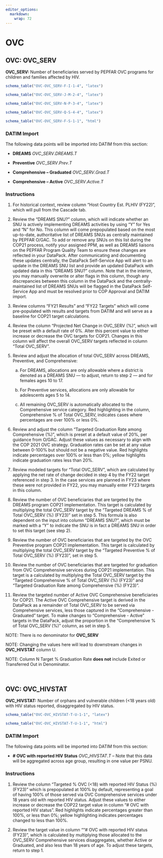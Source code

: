 ```yaml
---
editor_options: 
  markdown: 
    wrap: 72
---
```


\blandscape

# OVC

## OVC: OVC_SERV

**OVC_SERV:** Number of beneficiaries served by PEPFAR OVC programs for
children and families affected by HIV.

```r
schema_table("OVC-OVC_SERV-F-I-1-4", "latex")

schema_table("OVC-OVC_SERV-J-M-2-4", "latex")

schema_table("OVC-OVC_SERV-N-P-3-4", "latex")

schema_table("OVC-OVC_SERV-Q-S-4-4", "latex")
```

```r
schema_table("OVC-OVC_SERV-F-S-1-1", "html")
```

### DATIM Import

The following data points will be imported into DATIM from this section:

-   **DREAMS** $OVC\_SERV.DREAMS.T$

-   **Preventive** $OVC\_SERV.Prev.T$

-   **Comprehensive -- Graduated** $OVC\_SERV.Grad.T$

-   **Comprehensive -- Active** $OVC\_SERV.Active.T$

### Instructions

1.  For historical context, review column "Host Country Est. PLHIV
    (FY22)", which will pull from the Cascade tab.

2.  Review the "DREAMS SNU?" column, which will indicate whether an SNU
    is actively implementing DREAMS activities by using "Y" for Yes and
    "N" for No. This column will come prepopulated based on the most
    up-to-date, authoritative list of DREAMS SNUs as centrally
    maintained by PEPFAR O/GAC. To add or remove any SNUs on this list
    during the COP21 process, notify your assigned PPM, as well as
    DREAMS liaisons on the PEPFAR Program Quality Team to ensure these
    changes are reflected in your DataPack. After communicating and
    documenting these updates centrally, the DataPack Self-Service App
    will alert to an update in the DREAMS SNU list and provide an
    updated DataPack with updated data in this "DREAMS SNU?" column.
    Note that in the interim, you may manually overwrite or alter flags
    in this column, though any discrepancies between this column in the
    DataPack and the centrally-maintained list of DREAMS SNUs will be
    flagged in the DataPack Self-Service App and must be resolved prior
    to COP Approval and DATIM import.

3.  Review columns "FY21 Results" and "FY22 Targets" which will come
    pre-populated with results and targets from DATIM and will serve as
    a baseline for COP21 target calculations.

4.  Review the column "Projected Net Change in OVC_SERV (%)", which will
    be preset with a default rate of 0%. Alter this percent value to
    either increase or decrease the OVC targets for COP21. Changes in
    this column will affect the overall OVC_SERV targets reflected in
    column "Total OVC_SERV".

5.  Review and adjust the allocation of total OVC_SERV across DREAMS,
    Preventive, and Comprehensive:

    a.  For DREAMS, allocations are only allowable where a district is
        denoted as a DREAMS SNU --- to adjust, return to step 2 --- and
        for females ages 10 to 17.

    b.  For Preventive services, allocations are only allowable for
        adolescents ages 5 to 14.

    c.  All remaining OVC_SERV is automatically allocated to the
        Comprehensive service category. Red highlighting in the column,
        Comprehensive % of Total OVC_SERV, indicates cases where
        percentages are over 100% or less 0%.

6.  Review and adjust the column "Targeted Graduation Rate among
    Comprehensive (%)", which is preset at a default value of 20%, per
    guidance from O/GAC. Adjust these values as necessary to align with
    the COP 2021 OVC strategy. Graduation rates can be set at any value
    between 0-100% but should not be a negative value. Red highlights
    indicate percentages over 100% or less than 0%; yellow highlights
    indicate graduation rates less than 20%.

7.  Review modeled targets for "Total OVC_SERV", which are calculated by
    applying the net rate of change decided in step 4 by the FY22 target
    referenced in step 3. In the case services are planned in FY23 where
    these were not provided in FY22, you may manually enter FY23 targets
    in this column.

8.  Review the number of OVC beneficiaries that are targeted by the
    DREAMS program COP21 implementation. This target is calculated by
    multiplying the total OVC_SERV target by the "Targeted DREAMS % of
    Total OVC_SERV (%) (FY23)" set in step 5. This formula is also
    dependent on the input into column "DREAMS SNU?", which must be
    marked with a "Y" to indicate the SNU is in fact a DREAMS SNU in
    order to set this target (see step 2).

9.  Review the number of OVC beneficiaries that are targeted by the OVC
    Preventive program COP21 implementation. This target is calculated
    by multiplying the total OVC_SERV target by the "Targeted Preventive
    % of Total OVC_SERV (%) (FY23)", set in step 5.

10. Review the number of OVC beneficiaries that are targeted for
    graduation from OVC Comprehensive services during COP21
    implementation. This target is a calculated by multiplying the Total
    OVC_SERV target by the "Targeted Comprehensive % of Total OVC_SERV
    (%) (FY23)" and "Targeted Graduation Rate among Comprehensive (%)
    (FY23)".

11. Review the targeted number of Active OVC Comprehensive beneficiaries
    for COP21. The Active OVC Comprehensive target is derived in the
    DataPack as a remainder of Total OVC_SERV to be served via
    Comprehensive services, less those captured in the "Comprehensive -
    Graduated" target. To make changes to "Comprehensive - Active"
    targets in the DataPack, adjust the proportion in the "Comprehensive
    % of Total OVC_SERV (%)" column, as set in step 5.

NOTE: There is no denominator for **OVC_SERV**

NOTE: Changing the values here will lead to downstream changes in
**OVC_HIVSTAT** column U.

NOTE: Column N Target % Graduation Rate **does not** include Exited or
Transferred Out in Denominator.

***\
***

## OVC: OVC_HIVSTAT

**OVC_HIVSTAT:** Number of orphans and vulnerable children (\<18 years
old) with HIV status reported, disaggregated by HIV status.

```r
schema_table("OVC-OVC_HIVSTAT-T-U-1-1", "latex")
```

```r
schema_table("OVC-OVC_HIVSTAT-T-U-1-1", "html")
```

### DATIM Import

The following data points will be imported into DATIM from this section:

-   **\# OVC with reported HIV Status** $OVC\_HIVSTAT.T$ -- Note that
    this data will be aggregated across age group, resulting in one
    value per PSNU.

### Instructions

1.  Review the column "Targeted % OVC (\<18) with reported HIV Status
    (%) (FY23)" which is prepopulated at 100% by default, representing a
    goal of having 100% of those served via OVC Comprehensive services
    under 18 years old with reported HIV status. Adjust these values to
    either increase or decrease the COP22 target value in column "# OVC
    with reported HIV status". Red highlights indicate percentages
    greater than 100%, or less than 0%; yellow highlighting indicates
    percentages changed to less than 100%.

2.  Review the target value in column ""# OVC with reported HIV status
    (FY23)", which is calculated by multiplying those allocated to the
    OVC_SERV Comprehensive services disaggregates, whether Active or
    Graduated, and also less than 18 years of age. To adjust these
    targets, return to step 1.

\elandscape

\newpage
